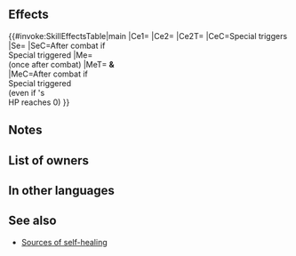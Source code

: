 {{Special
|tagid=SID_神聖風
|intID=4073
|exclusive=1
|canUseWeapon={{WeaponList|exclude=Staff}}
|canUseMove={{MoveList|All}}
|cost=500
|cooldown=2
|effect=When Special triggers, boosts damage by 40% of unit's Spd and neutralizes foe's "reduces damage by X%" effects from non-Special skills. After combat, if unit's Special triggered, restores 20 HP to unit and all allies (healing does not stack if triggered more than once per combat; HP restored to allies even if unit's HP reaches 0) and grants【Canto (１)】 to unit for 1 turn.<br><br>【Canto (１)】<br>After an attack, Assist skill, or structure destruction, unit can move １ space(s).<br><br>(Unit moves according to movement type. Once per turn. Cannot attack or assist. Only highest value applied. Does not stack. After moving, if a skill that grants another action would be triggered (like with Galeforce), Canto will trigger after the granted action. Unit's base movement has no effect on movement granted. Cannot warp (using skills like Wings of Mercy) a distance greater than unit would be able to move with normal Canto movement.)
|required=Glimmer
|properties=random_owner,offensive_special
}}
==Effects==
{{#invoke:SkillEffectsTable|main
|Ce1={{Eft|Damage Boost|40% of {{Tgt|Unit}}'s Spd}}
|Ce2={{Eft|Neutralize Damage Reduction}}
|Ce2T={{Tgt|Foe}}
|CeC=Special triggers
|Se={{SEt|Canto (1)}}
|SeC=After combat if<br>Special triggered
|Me={{Eft|Heal|20}}<br>(once after combat)
|MeT={{Tgt|Unit}} '''&'''<br>{{Tgt|Allies}}
|MeC=After combat if<br>Special triggered<br>(even if {{Tgt|Unit}}'s<br>HP reaches 0)
}}

==Notes==
{{DamageBoost}}
{{DamageReductionNeutralization}}
{{After combat healing|allies=1}}
{{Canto|1|statusEffect=1}}
{{After combat note|{{SEt|Canto (1)}} to unit}}
==List of owners==
{{Skill Hero List}}
==In other languages==
{{OtherLanguages
|japanese=神聖風
|german=Heiliger Wind
|spanishEU=Viento sagrado
|spanishLA=Viento sagrado
|french=Vent vénérable
|italian=Vento sacro
|chineseTW=神聖風
|portuguese=Vento sagrado
}}
==See also==
{{See also skills|cond=SCategory='special' AND Exclusive='1' AND (Description LIKE '%Boosts%damage by __% of unit_s Spd%' OR Description LIKE '%even if unit_s HP reaches 0%') OR Description LIKE '%restores%HP to unit and allies%after combat%'}}
* [[:Category:Sources of self-healing|Sources of self-healing]]
{{Specials Navbox}}